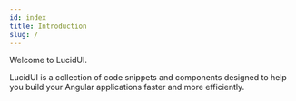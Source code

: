 ```yaml
---
id: index
title: Introduction
slug: /
---
```


Welcome to LucidUI.

LucidUI is a collection of code snippets and components designed to help you build your Angular applications faster and more efficiently.
